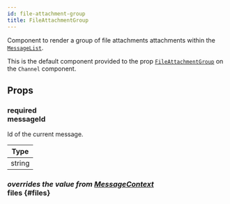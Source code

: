 ```yaml
---
id: file-attachment-group
title: FileAttachmentGroup
---
```



Component to render a group of file attachments attachments within the [`MessageList`](./message_list.mdx).

This is the default component provided to the prop [`FileAttachmentGroup`](../core-components/channel.mdx#fileattachmentgroup) on the `Channel` component.

## Props

### <div class="label required">required</div> **messageId**

Id of the current message.

| Type |
| - |
| string |

### <div class="label description">_overrides the value from [MessageContext](../contexts/message_context.mdx#files)_</div> files {#files}

<Files />

